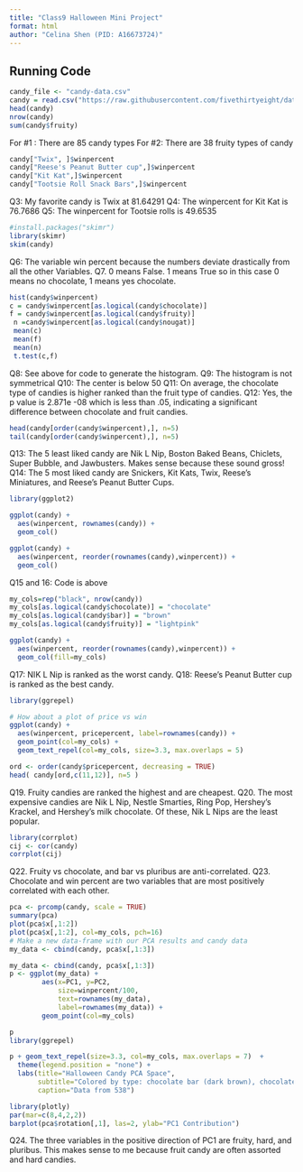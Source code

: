```yaml
---
title: "Class9 Halloween Mini Project"
format: html
author: "Celina Shen (PID: A16673724)"
---
```


## Running Code
```r

candy_file <- "candy-data.csv"
candy = read.csv("https://raw.githubusercontent.com/fivethirtyeight/data/master/candy-power-ranking/candy-data.csv", row.names=1)
head(candy)
nrow(candy)
sum(candy$fruity)
```
For #1 : There are 85 candy types
For #2: There are 38 fruity types of candy


```r
candy["Twix", ]$winpercent
candy["Reese's Peanut Butter cup",]$winpercent
candy["Kit Kat",]$winpercent
candy["Tootsie Roll Snack Bars",]$winpercent

```
Q3: My favorite candy is Twix at 81.64291
Q4: The winpercent for Kit Kat is 76.7686
Q5: The winpercent for Tootsie rolls  is 49.6535
```r
#install.packages("skimr")
library(skimr)
skim(candy)
```
Q6: The variable win percent because the numbers deviate drastically from all the other Variables. 
Q7. 0 means False. 1 means True
    so in this case 0 means no chocolate, 1 means yes chocolate. 
```r
hist(candy$winpercent)
c = candy$winpercent[as.logical(candy$chocolate)]
f = candy$winpercent[as.logical(candy$fruity)]
 n =candy$winpercent[as.logical(candy$nougat)]
 mean(c)
 mean(f)
 mean(n)
 t.test(c,f)

```
Q8: See above for code to generate the histogram.
Q9: The histogram is not symmetrical
Q10: The center is below 50
Q11: On average, the chocolate type of candies is higher ranked than the fruit type of candies.
Q12: Yes, the p value is 2.871e -08 which is less than .05, indicating a significant difference between chocolate and fruit candies.

```r
head(candy[order(candy$winpercent),], n=5)
tail(candy[order(candy$winpercent),], n=5)

```
Q13: The 5 least liked candy are Nik L Nip, Boston Baked Beans, Chiclets, Super Bubble, and Jawbusters. Makes sense because these sound gross!
Q14: The 5 most liked candy are Snickers, Kit Kats, Twix, Reese's Miniatures, and Reese's Peanut Butter Cups.

```r
library(ggplot2)

ggplot(candy) + 
  aes(winpercent, rownames(candy)) +
  geom_col()

ggplot(candy) +
  aes(winpercent, reorder(rownames(candy),winpercent)) +
  geom_col()
```
Q15 and 16: Code is above
```r
my_cols=rep("black", nrow(candy))
my_cols[as.logical(candy$chocolate)] = "chocolate"
my_cols[as.logical(candy$bar)] = "brown"
my_cols[as.logical(candy$fruity)] = "lightpink"

ggplot(candy) + 
  aes(winpercent, reorder(rownames(candy),winpercent)) +
  geom_col(fill=my_cols) 
```
Q17: NIK L Nip is ranked as the worst candy.
Q18: Reese's Peanut Butter cup is ranked as the best candy.

``` r
library(ggrepel)

# How about a plot of price vs win
ggplot(candy) +
  aes(winpercent, pricepercent, label=rownames(candy)) +
  geom_point(col=my_cols) + 
  geom_text_repel(col=my_cols, size=3.3, max.overlaps = 5)

ord <- order(candy$pricepercent, decreasing = TRUE)
head( candy[ord,c(11,12)], n=5 )
```
Q19. Fruity candies are ranked the highest and are cheapest.
Q20. The most expensive candies are Nik L Nip, Nestle Smarties, Ring Pop, Hershey's Krackel, and Hershey's milk chocolate. Of these, Nik L Nips are the least popular. 

```r
library(corrplot)
cij <- cor(candy)
corrplot(cij)
```
Q22. Fruity vs chocolate, and bar vs pluribus are anti-correlated. 
Q23. Chocolate and win percent are two variables that are most positively correlated with each other. 

```r
pca <- prcomp(candy, scale = TRUE)
summary(pca)
plot(pca$x[,1:2])
plot(pca$x[,1:2], col=my_cols, pch=16)
# Make a new data-frame with our PCA results and candy data
my_data <- cbind(candy, pca$x[,1:3])
```
```r
my_data <- cbind(candy, pca$x[,1:3])
p <- ggplot(my_data) + 
        aes(x=PC1, y=PC2, 
            size=winpercent/100,  
            text=rownames(my_data),
            label=rownames(my_data)) +
        geom_point(col=my_cols)

p
library(ggrepel)

p + geom_text_repel(size=3.3, col=my_cols, max.overlaps = 7)  + 
  theme(legend.position = "none") +
  labs(title="Halloween Candy PCA Space",
       subtitle="Colored by type: chocolate bar (dark brown), chocolate other (light brown), fruity (red), other (black)",
       caption="Data from 538")
```
```r
library(plotly)
par(mar=c(8,4,2,2))
barplot(pca$rotation[,1], las=2, ylab="PC1 Contribution")
```
Q24. The three variables in the positive direction of PC1 are fruity, hard, and pluribus. This makes sense to me because fruit candy are often assorted and hard candies.



